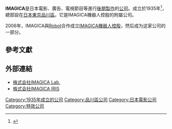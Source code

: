 {{expand|time=2016-11-04T15:21:14+00:00}}
{{refimprove|time=2016-11-04T15:21:14+00:00}}
'''IMAGICA'''是日本電影、廣告、電視節目等進行[[後期製作|後期製作]]的[[公司|公司]]。成立於1935年<ref>{{cite web|url=http://www.imagica.com/company/history.php|title=沿革|publisher=IMAGICA|accessdate=2013年5月18日|language=ja|archive-date=2013年3月13日|archive-url=https://web.archive.org/web/20130313044020/http://www.imagica.com/company/history.php|dead-url=no}}</ref>，總部設在[[日本|日本]][[東京|東京]][[品川區|品川區]]。它是IMAGICA機器人控股的附屬公司。

2006年，IMAGICA與[[機器人（公司）|Robot]]合作成立[[IMAGICA機器人控股|IMAGICA機器人控股]]，然后成为这家公司的一部分。
==參考文獻==
{{reflist}}
==外部連結==
*[https://www.imagicalab.co.jp/ 株式会社IMAGICA Lab.] {{Wayback|url=https://www.imagicalab.co.jp/ |date=20210118070419 }}
*[https://imagica-iris.co.jp/ 株式会社IMAGICA IRIS] {{Wayback|url=https://imagica-iris.co.jp/ |date=20201129165640 }}

{{日本動畫協會成員}}
{{日本公司小作品}}

[[Category:1935年成立的公司|Category:1935年成立的公司]]
[[Category:品川區公司|Category:品川區公司]]
[[Category:日本電影公司|Category:日本電影公司]]
[[Category:特效公司|Category:特效公司]]